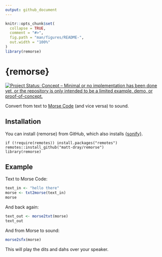 ```yaml
---
output: github_document
---
```


<!-- README.md is generated from README.Rmd. Please edit that file -->

```r
knitr::opts_chunk$set(
  collapse = TRUE,
  comment = "#>",
  fig.path = "man/figures/README-",
  out.width = "100%"
)
library(remorse)
```

# {remorse}

<!-- badges: start -->
[![Project Status: Concept – Minimal or no implementation has been done yet, or the repository is only intended to be a limited example, demo, or proof-of-concept.](https://www.repostatus.org/badges/latest/concept.svg)](https://www.repostatus.org/#concept)
<!-- badges: end -->

Convert from text to [Morse Code](https://en.wikipedia.org/wiki/Morse_code) (and vice versa) to sound.

## Installation

You can install {remorse} from GitHub, which also installs [{sonify}](https://CRAN.R-project.org/package=sonify).

```{reval=FALSE}
if (!require(remotes)) install.packages("remotes")
remotes::install_github("matt-dray/remorse")
library(remorse)
```

## Example

Text to Morse Code:

```r
text_in <- "hello there"
morse <- txt2morse(text_in)
morse
```

And back again:

```r
text_out <- morse2txt(morse)
text_out
```

And from Morse to sound:

```r
morse2sfx(morse)
```

This will play the dits and dahs over your speaker.
